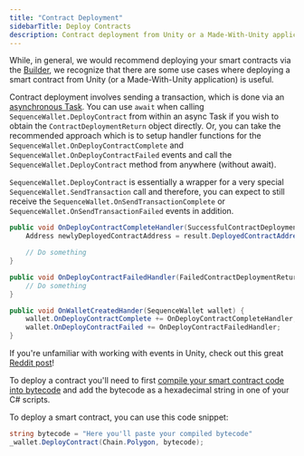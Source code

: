 ---
title: "Contract Deployment"
sidebarTitle: Deploy Contracts
description: Contract deployment from Unity or a Made-With-Unity application can be achieved by sending a transaction asynchronously using WaaSWallet.DeployContract.
---

While, in general, we would recommend deploying your smart contracts via the [Builder](https://sequence.build/), we recognize that there are some use cases where deploying a smart contract from Unity (or a Made-With-Unity application) is useful.

Contract deployment involves sending a transaction, which is done via an [asynchronous Task](https://medium.com/@sonusprocks/async-await-in-c-unity-explained-in-easy-words-571ebb6a9369). You can use `await` when calling `SequenceWallet.DeployContract` from within an async Task if you wish to obtain the `ContractDeploymentReturn` object directly. Or, you can take the recommended approach which is to setup handler functions for the `SequenceWallet.OnDeployContractComplete` and `SequenceWallet.OnDeployContractFailed` events and call the `SequenceWallet.DeployContract` method from anywhere (without await).

`SequenceWallet.DeployContract` is essentially a wrapper for a very special `SequenceWallet.SendTransaction` call and therefore, you can expect to still receive the `SequenceWallet.OnSendTransactionComplete` or `SequenceWallet.OnSendTransactionFailed` events in addition.

```csharp
public void OnDeployContractCompleteHandler(SuccessfulContractDeploymentReturn result) {
    Address newlyDeployedContractAddress = result.DeployedContractAddress;

    // Do something
}

public void OnDeployContractFailedHandler(FailedContractDeploymentReturn result) {
    // Do something
}

public void OnWalletCreatedHander(SequenceWallet wallet) {
    wallet.OnDeployContractComplete += OnDeployContractCompleteHandler;
    wallet.OnDeployContractFailed += OnDeployContractFailedHandler;
}
```
If you're unfamiliar with working with events in Unity, check out this great [Reddit post](https://www.reddit.com/r/gamedev/comments/u3hz2v/how_to_use_events_a_supersimple_unity_example/)!

To deploy a contract you'll need to first [compile your smart contract code into bytecode](https://medium.com/coinmonks/compiling-the-smart-contracts-8dcda8071638) and add the bytecode as a hexadecimal string in one of your C# scripts. 

To deploy a smart contract, you can use this code snippet:
```csharp
string bytecode = "Here you'll paste your compiled bytecode"
_wallet.DeployContract(Chain.Polygon, bytecode);
```